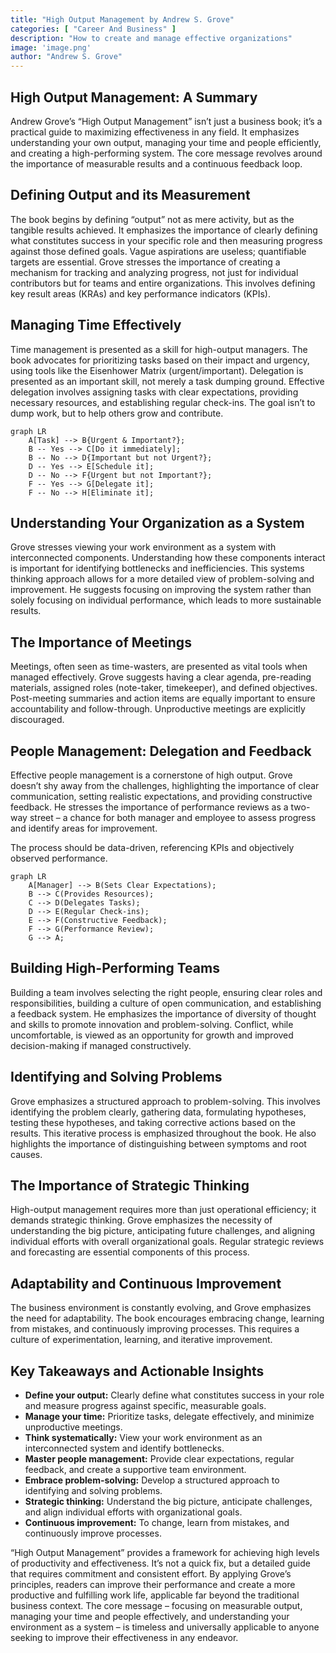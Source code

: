 ```yaml
---
title: "High Output Management by Andrew S. Grove"
categories: [ "Career And Business" ]
description: "How to create and manage effective organizations"
image: 'image.png'
author: "Andrew S. Grove"
---
```

## High Output Management: A Summary

Andrew Grove's "High Output Management" isn't just a business book; it's a practical guide to maximizing effectiveness in any field.  It emphasizes understanding your own output, managing your time and people efficiently, and creating a high-performing system.  The core message revolves around the importance of measurable results and a continuous feedback loop.


## Defining Output and its Measurement

The book begins by defining "output" not as mere activity, but as the tangible results achieved.  It emphasizes the importance of clearly defining what constitutes success in your specific role and then measuring progress against those defined goals.  Vague aspirations are useless; quantifiable targets are essential.  Grove stresses the importance of creating a mechanism for tracking and analyzing progress, not just for individual contributors but for teams and entire organizations. This involves defining key result areas (KRAs) and key performance indicators (KPIs).


## Managing Time Effectively

Time management is presented as a skill for high-output managers. The book advocates for prioritizing tasks based on their impact and urgency, using tools like the Eisenhower Matrix (urgent/important). Delegation is presented as an important skill, not merely a task dumping ground. Effective delegation involves assigning tasks with clear expectations, providing necessary resources, and establishing regular check-ins. The goal isn't to dump work, but to help others grow and contribute.

```mermaid
graph LR
    A[Task] --> B{Urgent & Important?};
    B -- Yes --> C[Do it immediately];
    B -- No --> D{Important but not Urgent?};
    D -- Yes --> E[Schedule it];
    D -- No --> F{Urgent but not Important?};
    F -- Yes --> G[Delegate it];
    F -- No --> H[Eliminate it];
```

## Understanding Your Organization as a System

Grove stresses viewing your work environment as a system with interconnected components. Understanding how these components interact is important for identifying bottlenecks and inefficiencies. This systems thinking approach allows for a more detailed view of problem-solving and improvement. He suggests focusing on improving the system rather than solely focusing on individual performance, which leads to more sustainable results.

## The Importance of Meetings

Meetings, often seen as time-wasters, are presented as vital tools when managed effectively. Grove suggests having a clear agenda, pre-reading materials, assigned roles (note-taker, timekeeper), and defined objectives. Post-meeting summaries and action items are equally important to ensure accountability and follow-through. Unproductive meetings are explicitly discouraged.

## People Management: Delegation and Feedback

Effective people management is a cornerstone of high output. Grove doesn't shy away from the challenges, highlighting the importance of clear communication, setting realistic expectations, and providing constructive feedback.  He stresses the importance of performance reviews as a two-way street – a chance for both manager and employee to assess progress and identify areas for improvement.

The process should be data-driven, referencing KPIs and objectively observed performance.

```mermaid
graph LR
    A[Manager] --> B(Sets Clear Expectations);
    B --> C(Provides Resources);
    C --> D(Delegates Tasks);
    D --> E(Regular Check-ins);
    E --> F(Constructive Feedback);
    F --> G(Performance Review);
    G --> A;
```

## Building High-Performing Teams

Building a team involves selecting the right people, ensuring clear roles and responsibilities, building a culture of open communication, and establishing a feedback system. He emphasizes the importance of diversity of thought and skills to promote innovation and problem-solving. Conflict, while uncomfortable, is viewed as an opportunity for growth and improved decision-making if managed constructively.

## Identifying and Solving Problems

Grove emphasizes a structured approach to problem-solving.  This involves identifying the problem clearly, gathering data, formulating hypotheses, testing these hypotheses, and taking corrective actions based on the results. This iterative process is emphasized throughout the book.  He also highlights the importance of distinguishing between symptoms and root causes.

##  The Importance of Strategic Thinking

High-output management requires more than just operational efficiency; it demands strategic thinking.  Grove emphasizes the necessity of understanding the big picture, anticipating future challenges, and aligning individual efforts with overall organizational goals.  Regular strategic reviews and forecasting are essential components of this process.

##  Adaptability and Continuous Improvement

The business environment is constantly evolving, and Grove emphasizes the need for adaptability.  The book encourages embracing change, learning from mistakes, and continuously improving processes.  This requires a culture of experimentation, learning, and iterative improvement.

## Key Takeaways and Actionable Insights

* **Define your output:** Clearly define what constitutes success in your role and measure progress against specific, measurable goals.
* **Manage your time:** Prioritize tasks, delegate effectively, and minimize unproductive meetings.
* **Think systematically:** View your work environment as an interconnected system and identify bottlenecks.
* **Master people management:** Provide clear expectations, regular feedback, and create a supportive team environment.
* **Embrace problem-solving:** Develop a structured approach to identifying and solving problems.
* **Strategic thinking:** Understand the big picture, anticipate challenges, and align individual efforts with organizational goals.
* **Continuous improvement:** To change, learn from mistakes, and continuously improve processes.

"High Output Management" provides a framework for achieving high levels of productivity and effectiveness.  It’s not a quick fix, but a detailed guide that requires commitment and consistent effort.  By applying Grove's principles, readers can improve their performance and create a more productive and fulfilling work life, applicable far beyond the traditional business context.  The core message – focusing on measurable output, managing your time and people effectively, and understanding your environment as a system – is timeless and universally applicable to anyone seeking to improve their effectiveness in any endeavor.

